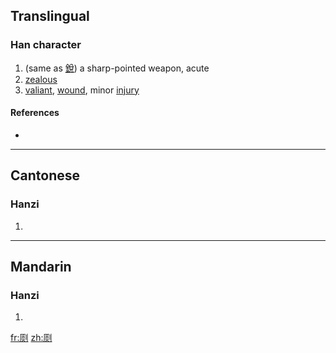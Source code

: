 ==Translingual==

===Han character===
{{Han char|rn=18|rad=刀|as=10|sn=12|four=|canj=一火中弓 (MFLN)}}

# (same as [[銳]]) a sharp-pointed weapon, acute
# [[zealous]]
# [[valiant]], [[wound]], minor [[injury]]

====References====
* {{Han ref|kx=0142.390|hdz=10349.200|uh=34F9|ud=13561}}

----

==Cantonese==

===Hanzi===
{{yue-hanzi|jyut=|y=jeui6}}

# {{defn|Cantonese|sort=刀10}}

----

==Mandarin==

===Hanzi===
{{cmn-hanzi|pin=[[ruì]] ([[rui4]])|wg=jui<sup>4</sup>}}

# {{defn|Mandarin|sort=刀10}}

[[fr:㓹]]
[[zh:㓹]]